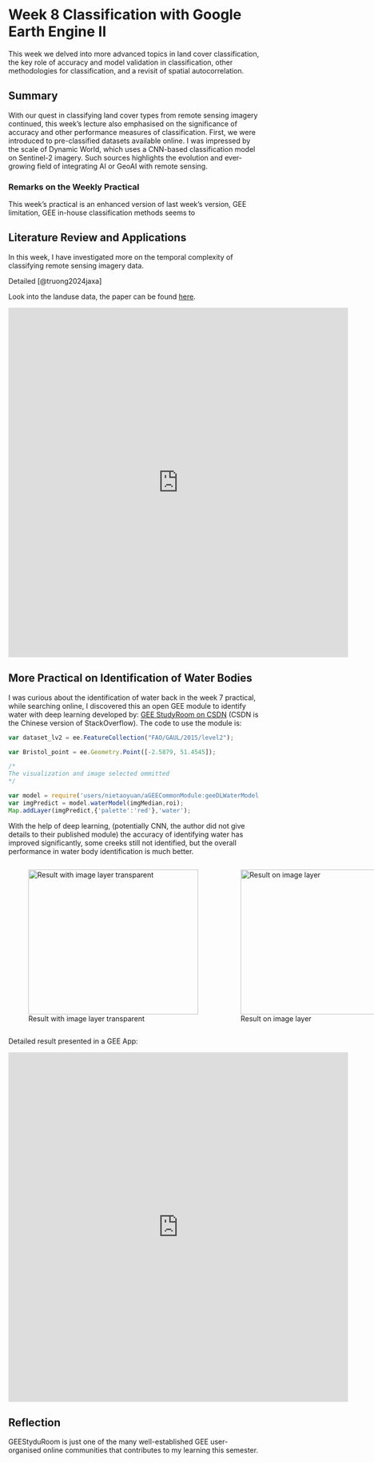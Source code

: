 # Week 8 Classification with Google Earth Engine II {.unnumbered}

This week we delved into more advanced topics in land cover classification, the key role of accuracy and model validation in classification, other methodologies for classification, and a revisit of spatial autocorrelation.

## Summary

With our quest in classifying land cover types from remote sensing imagery continued, this week's lecture also emphasised on the significance of accuracy and other performance measures of classification. First, we were introduced to pre-classified datasets available online. I was impressed by the scale of Dynamic World, which uses a CNN-based classification model on Sentinel-2 imagery. Such sources highlights the evolution and ever-growing field of integrating AI or GeoAI with remote sensing.

### Remarks on the Weekly Practical

This week's practical is an enhanced version of last week's version, GEE limitation, GEE in-house classification methods seems to

## Literature Review and Applications

In this week, I have investigated more on the temporal complexity of classifying remote sensing imagery data.

Detailed [@truong2024jaxa]

Look into the landuse data, the paper can be found [here](https://www.nature.com/articles/s41598-024-54308-1).

<p align="left">

<iframe title="jaxa_viet_hi_rez" width="680" height="700" src="https://www.eorc.jaxa.jp/ALOS/jp/dataset/lulc/gsimap_lulc_vt_ver2309.htm" title="GEE App Bristol Look-up" frameborder="0">

</iframe>

</p>

## More Practical on Identification of Water Bodies

I was curious about the identification of water back in the week 7 practical, while searching online, I discovered this an open GEE module to identify water with deep learning developed by: [GEE StudyRoom on CSDN](https://blog.csdn.net/adhuahd/category_11656718.html) (CSDN is the Chinese version of StackOverflow). The code to use the module is:

``` javascript
var dataset_lv2 = ee.FeatureCollection("FAO/GAUL/2015/level2");

var Bristol_point = ee.Geometry.Point([-2.5879, 51.4545]);

/*
The visualization and image selected ommitted
*/

var model = require('users/nietaoyuan/aGEECommonModule:geeDLWaterModel.js');
var imgPredict = model.waterModel(imgMedian,roi);
Map.addLayer(imgPredict,{'palette':'red'},'water');
```

With the help of deep learning, (potentially CNN, the author did not give details to their published module) the accuracy of identifying water has improved significantly, some creeks still not identified, but the overall performance in water body identification is much better.

::: {.image-container style="display: grid; grid-template-columns: repeat(2,1fr); gap:5px;"}
![Result with image layer transparent](images/wk8/result1_bristol_water.png){width="340" height="290"}

![Result on image layer](images/wk8/result2_bristol_water.png){width="340" height="290"}
:::

Detailed result presented in a GEE App:

<p align="left">

<iframe title="gee_app_03" width="680" height="700" src="https://ee-mengyu-derek-ding.projects.earthengine.app/view/bristolwaterbodiesidwithdl" title="GEE App Bristol Look-up" frameborder="0">

</iframe>

</p>

## Reflection

GEEStyduRoom is just one of the many well-established GEE user-organised online communities that contributes to my learning this semester.
